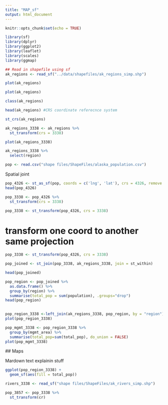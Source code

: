 ```yaml
---
title: "MAP_sf"
output: html_document
---
```


```r
knitr::opts_chunk$set(echo = TRUE)
```

```r
library(sf)
library(dplyr)
library(ggplot2)
library(leaflet)
library(scales)
library(ggmap)
```

```r
## Read in shapefile using sf
ak_regions <- read_sf("../data/shapefiles/ak_regions_simp.shp")

plot(ak_regions)  
```

```r
plot(ak_regions)
```

```r
class(ak_regions)
```

```r
head(ak_regions) #CRS coordinate referecnce system
```

```r
st_crs(ak_regions)
```

```r
ak_regions_3338 <- ak_regions %>% 
  st_transform(crs = 3338)
```

```r
plot(ak_regions_3338)

```

```r
ak_regions_3338 %>% 
  select(region)
```

```r
pop <- read.csv("shape files/ShapeFiles/alaska_population.csv")
```

Spatial joint

```r
pop_4326 <- st_as_sf(pop, coords = c('lng', 'lat'), crs = 4326, remove =FALSE)
head(pop_4326)
```

```r
pop_3338 <- pop_4326 %>% 
  st_transform(crs = 3338)
```

```r
pop_3338 <- st_transform(pop_4326, crs = 3338)
```

# transform one coord to another same projection

```r
pop_3338 <- st_transform(pop_4326, crs = 3338)
```

```r
pop_joined <- st_join(pop_3338, ak_regions_3338, join = st_within)

head(pop_joined)
```

```r
pop_region <- pop_joined %>% 
  as.data.frame() %>% 
  group_by(region) %>% 
  summarise(total_pop = sum(population), .groups="drop")
head(pop_region)
  
```

```r
pop_region_3338 <-left_join(ak_regions_3338, pop_region, by = "region")
plot(pop_region_3338)
```

```r
pop_mgmt_3338 <- pop_region_3338 %>% 
  group_by(mgmt_area) %>% 
  summarise(total_pop=sum(total_pop), do_union = FALSE)
plot(pop_mgmt_3338)
```

 ## Maps
 
 Mardown text explainin stuff
 
```r
ggplot(pop_region_3338) +
  geom_sf(aes(fill = total_pop))
```
 

```r
rivers_3338 <- read_sf("shape files/ShapeFiles/ak_rivers_simp.shp")
```

```r
pop_3857 <- pop_3338 %>% 
  st_transform(cr)
```
 

```r

```
 
 